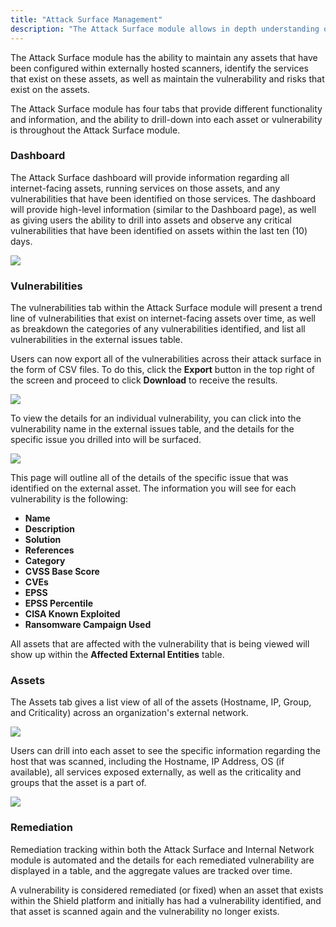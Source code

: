 ```yaml
---
title: "Attack Surface Management"
description: "The Attack Surface module allows in depth understanding of an organization's internet-facing (external) assets and the risks that may reside on those assets.  All public IP addresses and domains can be scanned from the [Scan Control](https://docs.shieldcyber.io/docs/usage/scan-control.html) module within the Shield platform, and the results will reside within the Attack Surface module."
---
```



The Attack Surface module has the ability to maintain any assets that have been configured within externally hosted scanners, identify the services that exist on these assets, as well as maintain the vulnerability and risks that exist on the assets.

The Attack Surface module has four tabs that provide different functionality and information, and the ability to drill-down into each asset or vulnerability is throughout the Attack Surface module.


### Dashboard

The Attack Surface dashboard will provide information regarding all internet-facing assets, running services on those assets, and any vulnerabilities that have been identified on those services.  The dashboard will provide high-level information (similar to the Dashboard page), as well as giving users the ability to drill into assets and observe any critical vulnerabilities that have been identified on assets within the last ten (10) days.

<Frame type="glass">
  <img src="/images/asm-dash.png" />
</Frame>

### Vulnerabilities

The vulnerabilities tab within the Attack Surface module will present a trend line of vulnerabilities that exist on internet-facing assets over time, as well as breakdown the categories of any vulnerabilities identified, and list all vulnerabilities in the external issues table.


Users can now export all of the vulnerabilities across their attack surface in the form of CSV files.  To do this, click the **Export** button in the top right of the screen and proceed to click **Download** to receive the results.


<Frame type="glass">
  <img src="/images/asm-vulns.png" />
</Frame>


To view the details for an individual vulnerability, you can click into the vulnerability name in the external issues table, and the details for the specific issue you drilled into will be surfaced.

<Frame type="glass">
  <img src="/images/asm-indv-vuln.png" />
</Frame>

This page will outline all of the details of the specific issue that was identified on the external asset.  The information you will see for each vulnerability is the following: 
- **Name**
- **Description**
- **Solution**
- **References**
- **Category**
- **CVSS Base Score**
- **CVEs**
- **EPSS**
- **EPSS Percentile**
- **CISA Known Exploited**
- **Ransomware Campaign Used**

All assets that are affected with the vulnerability that is being viewed will show up within the **Affected External Entities** table.

### Assets

The Assets tab gives a list view of all of the assets (Hostname, IP, Group, and Criticality) across an organization's external network. 

<Frame type="glass">
  <img src="/images/asm-assets.png" />
</Frame>

Users can drill into each asset to see the specific information regarding the host that was scanned, including the Hostname, IP Address, OS (if available), all services exposed externally, as well as the criticality and groups that the asset is a part of.

<Frame type="glass">
  <img src="/images/asm-asset.png" />
</Frame>

### Remediation

Remediation tracking within both the Attack Surface and Internal Network module is automated and the details for each remediated vulnerability are displayed in a table, and the aggregate values are tracked over time.

A vulnerability is considered remediated (or fixed) when an asset that exists within the Shield platform and initially has had a vulnerability identified, and that asset is scanned again and the vulnerability no longer exists.